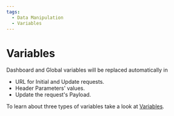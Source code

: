 ```yaml
---
tags:
  - Data Manipulation
  - Variables
---
```


# Variables

Dashboard and Global variables will be replaced automatically in

- URL for Initial and Update requests.
- Header Parameters' values.
- Update the request's Payload.

To learn about three types of variables take a look at [Variables](/plugins/grafana/variables).
